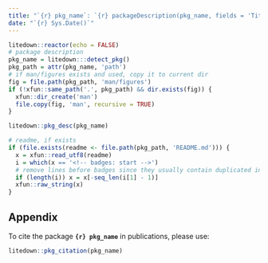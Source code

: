 ```yaml
---
title: "`{r} pkg_name`: `{r} packageDescription(pkg_name, fields = 'Title')`"
date: "`{r} Sys.Date()`"
---
```


```r
litedown::reactor(echo = FALSE)
# package description
pkg_name = litedown:::detect_pkg()
pkg_path = attr(pkg_name, 'path')
# if man/figures exists and used, copy it to current dir
fig = file.path(pkg_path, 'man/figures')
if (!xfun::same_path('.', pkg_path) && dir.exists(fig)) {
  xfun::dir_create('man')
  file.copy(fig, 'man', recursive = TRUE)
}
```

```r
litedown::pkg_desc(pkg_name)
```

```r
# readme, if exists
if (file.exists(readme <- file.path(pkg_path, 'README.md'))) {
  x = xfun::read_utf8(readme)
  i = which(x == '<!-- badges: start -->')
  # remove lines before badges since they usually contain duplicated info (e.g., title)
  if (length(i)) x = x[-seq_len(i[1] - 1)]
  xfun::raw_string(x)
}
```

## Appendix {.appendix}

To cite the package **`{r} pkg_name`** in publications, please use:

```r
litedown::pkg_citation(pkg_name)
```
